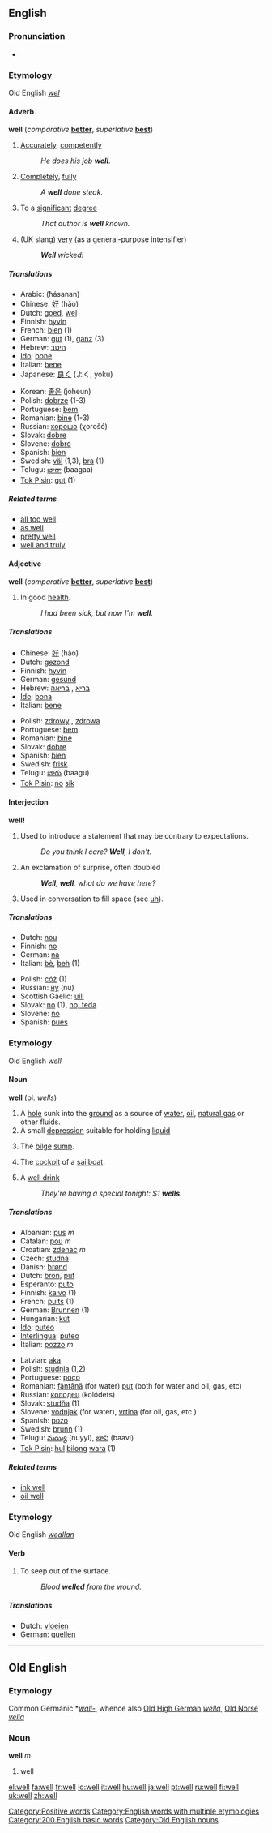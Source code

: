 {{wikipedia}}

==English==

{{rank|way|even|say|124|well|many|work|too}}

===Pronunciation===
*{{audio|en-us-well.ogg|Audio (US)}}

===Etymology===
Old English ''[[wel]]''
====Adverb====
'''well''' (''comparative'' '''[[better]]''', ''superlative'' '''[[best]]''')

# [[Accurately]], [[competently]]
#: ''He does his job '''well'''''.
# [[Completely]], [[fully]]
#: ''A '''well''' done steak.''
#To a [[significant]] [[degree]]
#: ''That author is '''well''' known.''
# (UK slang) [[very]] (as a general-purpose intensifier)
#: '''''Well''' wicked!''

=====Translations=====
{{top}}
*Arabic: {{ARchar|[[حسنا|حسنًا]]}} (ħásanan)
*Chinese: [[好]] (hǎo)
*Dutch: [[goed#Dutch|goed]], [[wel]]
*Finnish: [[hyvin]]
*French: [[bien]] (1)
*German: [[gut]] (1), [[ganz]] (3)
*Hebrew: [[היטב]]
*[[Ido]]: [[bone]]
*Italian: [[bene]]
*Japanese: [[良く]] (よく, yoku)
{{mid}}
*Korean: [[좋은]] (joheun)
*Polish: [[dobrze]] (1-3)
*Portuguese: [[bem]]
*Romanian: [[bine]] (1-3)
*Russian: [[хорошо]] (χorošó)
*Slovak: [[dobre#Slovak|dobre]]
*Slovene: [[dobro]]
*Spanish: [[bien]]
*Swedish: [[väl]] (1,3), [[bra]] (1)
*Telugu: [[బాగా]] (baagaa)
*[[Tok Pisin]]: [[gut]] (1)
{{bottom}}

=====Related terms=====
*[[all too well]]
*[[as well]]
*[[pretty well]]
*[[well and truly]]

====Adjective====
'''well''' (''comparative'' '''[[better]]''', ''superlative'' '''[[best]]''')

# In good [[health]].
#: ''I had been sick, but now I'm '''well'''.''

=====Translations=====
{{top}}
*Chinese: [[好]] (hǎo)
*Dutch: [[gezond]]
*Finnish: [[hyvin]]
*German: [[gesund]]
*Hebrew: [[בריא]] {{m}}, [[בריאה]] {{f}}
*[[Ido]]: [[bona]]
*Italian: [[bene]]
{{mid}}
*Polish: [[zdrowy]] {{m}}, [[zdrowa]] {{f}}
*Portuguese: [[bem]]
*Romanian: [[bine]]
*Slovak: [[dobre#Slovak|dobre]]
*Spanish: [[bien]]
*Swedish: [[frisk]]
*Telugu: [[బాగు]] (baagu)
*[[Tok Pisin]]: [[no]] [[sik]]
{{bottom}}

[[Category:Positive words]]

====Interjection====
'''well!'''

#Used to introduce a statement that may be contrary to expectations.
#: ''Do you think I care?  '''Well''', I don't.''
#An exclamation of surprise, often doubled
#: '''''Well''', '''well''', what do we have here?''
#Used in conversation to fill space (see [[uh]]).

=====Translations=====
{{top}}
*Dutch: [[nou#Dutch|nou]]
*Finnish: [[no#Finnish|no]]
*German: [[na]]
*Italian: [[bè]], [[beh]] (1)
{{mid}}
*Polish: [[cóż]] (1)
*Russian: [[ну]] (nu)
*Scottish Gaelic: [[uill]]
*Slovak: [[no#Slovak|no]] (1), [[no, teda]]
*Slovene: [[no#Slovene|no]] 
*Spanish: [[pues]]
{{bottom}}

===Etymology===
Old English ''well''
====Noun====
'''well''' (pl. ''wells'')

# A [[hole]] sunk into the [[ground]] as a source of [[water]], [[oil]], [[natural gas]] or other fluids.
# A small [[depression]] suitable for holding [[liquid]]
# {{nautical}} The [[bilge]] [[sump]].
# {{nautical}} The [[cockpit]] of a [[sailboat]].
# A [[well drink]]
#: ''They're having a special tonight: $1 '''wells'''.''

=====Translations=====
{{top}}
*Albanian: [[pus]] ''m''
*Catalan: [[pou]] ''m''
*Croatian: [[zdenac]] ''m''
*Czech: [[studna]]
*Danish: [[brønd]] {{c}}
*Dutch: [[bron#Dutch|bron]], [[put#Dutch|put]]
*Esperanto: [[puto]]
*Finnish: [[kaivo]] (1)
*French: [[puits]] (1)
*German: [[Brunnen]] {{m}} (1)
*Hungarian: [[kút]]
*[[Ido]]: [[puteo]]
*[[Interlingua]]: [[puteo]]
*Italian: [[pozzo]] ''m''
{{mid}}
*Latvian: [[aka]] {{f}}
*Polish: [[studnia]] {{f}} (1,2)
*Portuguese: [[poço]] {{m}}
*Romanian: [[fântână]] {{f}} (for water) [[puţ]] {{n}} (both for water and oil, gas, etc)
*Russian: [[колодец]] (kolódets) {{m}}
*Slovak: [[studňa#Slovak|studňa]] {{f}} (1)
*Slovene: [[vodnjak]] (for water), [[vrtina]] (for oil, gas, etc.)
*Spanish: [[pozo]] {{m}}
*Swedish: [[brunn]] (1)
*Telugu: [[నుయ్యి]] (nuyyi), [[బావి]] (baavi)
*[[Tok Pisin]]: [[hul]] [[bilong]] [[wara]] (1)
{{bottom}}

=====Related terms=====
* [[ink well]]
* [[oil well]]

===Etymology===
Old English ''[[weallan]]''
====Verb====
{{en-verb}}

# To seep out of the surface.
#: ''Blood '''welled''' from the wound.''

=====Translations=====

*Dutch: [[vloeien]]
*German: [[quellen]]

[[Category:English words with multiple etymologies]]
[[Category:200 English basic words]]

----

==Old English==
===Etymology===
Common Germanic *''[[wall-]]'', whence also [[Old High German]] ''[[wella]]'', [[Old Norse]] ''[[vella]]''

===Noun===
'''well''' ''m''

# well

[[Category:Old English nouns]]

[[el:well]]
[[fa:well]]
[[fr:well]]
[[io:well]]
[[it:well]]
[[hu:well]]
[[ja:well]]
[[pt:well]]
[[ru:well]]
[[fi:well]]
[[uk:well]]
[[zh:well]]